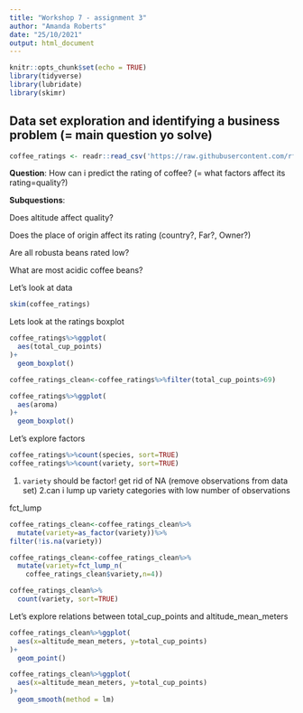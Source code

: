 ```yaml
---
title: "Workshop 7 - assignment 3"
author: "Amanda Roberts"
date: "25/10/2021"
output: html_document
---
```


```r
knitr::opts_chunk$set(echo = TRUE)
library(tidyverse)
library(lubridate)
library(skimr)
```

## Data set exploration and identifying a business problem (= main question yo solve)

```r
coffee_ratings <- readr::read_csv('https://raw.githubusercontent.com/rfordatascience/tidytuesday/master/data/2020/2020-07-07/coffee_ratings.csv')

```

**Question**: How can i predict the rating of coffee? (= what factors affect its rating=quality?)

**Subquestions**:

Does altitude affect quality?

Does the place of origin affect its rating (country?, Far?, Owner?)

Are all robusta beans rated low?

What are most acidic coffee beans?

Let's look at data

```r
skim(coffee_ratings)
```

Lets look at the ratings boxplot

```r
coffee_ratings%>%ggplot(
  aes(total_cup_points)
)+
  geom_boxplot()

coffee_ratings_clean<-coffee_ratings%>%filter(total_cup_points>69)

coffee_ratings%>%ggplot(
  aes(aroma)
)+
  geom_boxplot()

```

Let's explore factors

```r
coffee_ratings%>%count(species, sort=TRUE)
coffee_ratings%>%count(variety, sort=TRUE)
```
1. `variety` should be factor!
get rid of NA (remove observations from data set)
2.can i lump up variety categories with low number of observations

fct_lump

```r
coffee_ratings_clean<-coffee_ratings_clean%>%
  mutate(variety=as_factor(variety))%>%
filter(!is.na(variety))

coffee_ratings_clean<-coffee_ratings_clean%>%
  mutate(variety=fct_lump_n(
    coffee_ratings_clean$variety,n=4))

coffee_ratings_clean%>%
  count(variety, sort=TRUE)

```


Let's explore relations between total_cup_points and altitude_mean_meters

```r
coffee_ratings_clean%>%ggplot(
  aes(x=altitude_mean_meters, y=total_cup_points)
)+
  geom_point()

coffee_ratings_clean%>%ggplot(
  aes(x=altitude_mean_meters, y=total_cup_points)
)+
  geom_smooth(method = lm)

```



